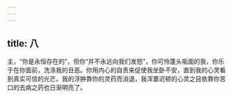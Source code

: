 ```yaml
---
---
---
```

title: 八
---

主，“你是永恒存在的”，但你“并不永远向我们发怒”，你可怜蓬头垢面的我，你乐于在你面前，洗涤我的丑恶。你用内心的自责来促使我坐卧不安，直到我的心灵看到真实可信的光芒。我的浮肿靠你的灵药而消退，我浑噩迟顿的心灵之目依靠你苦口的去病之药也日渐明亮了。